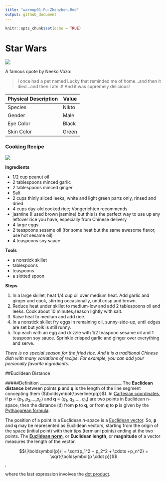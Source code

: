 ```yaml
---
title: "warmup01-Fu-Zhenzhen.Rmd"
output: github_document
---
```


```r
knitr::opts_chunk$set(echo = TRUE)
```
# Star Wars
![](https://vignette.wikia.nocookie.net/starwars/images/4/47/Neeku_Resistance.png/revision/latest?cb=20190101033901)

A famous quote by Neeko Vozo:

>I once had a pet named Lucky that reminded me of home…and 
then it died…and then I ate it! 
And it was supremely delicious!

Physical Description | Value
-------------------- | -------------
Species              | Nikto
Gender               | Male
Eye Color            | Black
Skin Color           | Green


### Cooking Recipe
![](https://smittenkitchendotcom.files.wordpress.com/2010/02/ginger-fried-rice.jpg?w=752)

__Ingredients__

* 1/2 cup peanut oil
* 2 tablespoons minced garlic
* 2 tablespoons minced ginger
* Salt
* 2 cups thinly sliced leeks, white and light green parts only, rinsed and dried
* 4 cups day-old cooked rice; Vongerichten recommends 
* jasmine (I used brown jasmine) but this is the perfect way to use up any leftover rice you have, especially from Chinese delivery
* 4 large eggs
* 2 teaspoons sesame oil (for some heat but the same awesome flavor, use hot sesame oil)
* 4 teaspoons soy sauce

__Tools__

* a nonstick skillet
* tablespoons 
* teaspoons
* a slotted spoon

__Steps__

1. In a large skillet, heat 1/4 cup oil over medium heat. Add garlic and ginger and cook, stirring occasionally, until crisp and brown.
2. Reduce heat under skillet to medium-low and add 2 tablespoons oil and leeks. Cook about 10 minutes,season lightly with salt.
3. Raise heat to medium and add rice.
4. In a nonstick skillet fry eggs in remaining oil, sunny-side-up, until edges are set but yolk is still runny.
5. Top each with an egg and drizzle with 1/2 teaspoon sesame oil and 1 teaspoon soy sauce. Sprinkle crisped garlic and ginger over everything and serve.

_There is no special season for the fried rice. And it is a traditional Chinese dish with many variations of recipe. For example, you can add your personally favorite ingredients._

##Euclidean Distance

#####Definition
_________________________________________
The __Euclidean distance__ between points __p__ and **q** is the length of the line segment concepting them ($\boldsymbol{\overline{pq}}$). In [Cartesian coordinates](https://en.wikipedia.org/wiki/Cartesian_coordinate_system), if __p__ = ($p_{1}$, $p_{2}$,...,$p_{n}$) and __q__ = ($q_{1}$, $q_{2}$,..., $q_{n}$) are two points in Euclidean n-space, then the distance (d) from __p__ to __q__, or from __q__ to __p__ is given by the [Pythagorean formula](https://en.wikipedia.org/wiki/Pythagorean_theorem):
\begin{split}
d(\boldsymbol{p,q}) = d(\boldsymbol{q,p}) & = \sqrt{(q_{1}-p_{1})^2 + (q_{2}-p_{2})^2 +\cdots+ (q_{n}-p_{n})^2}\\  
                                          & = \sqrt{\displaystyle\sum_{i=1}^{n} (q_i-p_i)^2}
\end{split}
The position of a point in a Euclidean _n_-space is a [Euclidean vector](https://en.wikipedia.org/wiki/Euclidean_vector). So, __p__ and __q__ may be represented as Euclidean vectors, starting from the origin of the space (initial point) with their tips (termianl points) ending at the two points. The [__Euclidean norm__](https://en.wikipedia.org/wiki/Norm_(mathematics)#Euclidean_norm), or __Euclidean length__, or __magnitude__ of a vector measures the length of the vector.

  $$\|\boldsymbol{p}\| = \sqrt{p_1^2 + p_2^2 + \cdots +p_n^2} = \sqrt{\boldsymbol{p \cdot p}}$$,

where the last expression involves the [dot product](https://en.wikipedia.org/wiki/Dot_product).




